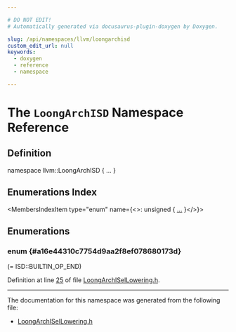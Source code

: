 ```yaml
---

# DO NOT EDIT!
# Automatically generated via docusaurus-plugin-doxygen by Doxygen.

slug: /api/namespaces/llvm/loongarchisd
custom_edit_url: null
keywords:
  - doxygen
  - reference
  - namespace

---
```





# The `LoongArchISD` Namespace Reference

<DoxygenPage pluginConfig={pluginConfig}>



## Definition

<CodeBlock>namespace llvm::LoongArchISD &#123; ... &#125;</CodeBlock>

## Enumerations Index

<MembersIndex>

<MembersIndexItem
  type="enum"
  name={<>: unsigned &#123; <a href="#a16e44310c7754d9aa2f8ef078680173d">...</a> &#125;</>}>
</MembersIndexItem>

</MembersIndex>


<SectionDefinition>

## Enumerations

### enum  {#a16e44310c7754d9aa2f8ef078680173d}

<MemberDefinition
  prototype="enum llvm::LoongArchISD::NodeType : unsigned">

<EnumerationList title="Enumeration values">

<Link id="a16e44310c7754d9aa2f8ef078680173daa9409a153dcb4da4dd167053ce07b78e" />
<EnumerationListItem name="FIRST_NUMBER">
 (= ISD::BUILTIN&#95;OP&#95;END)
</EnumerationListItem>

<Link id="a16e44310c7754d9aa2f8ef078680173daea7e732b7ad28bd5de4822cbcbe21424" />
<EnumerationListItem name="CALL">

</EnumerationListItem>

<Link id="a16e44310c7754d9aa2f8ef078680173da9e54be457abe8f04aa81e8214b17eca2" />
<EnumerationListItem name="CALL_MEDIUM">

</EnumerationListItem>

<Link id="a16e44310c7754d9aa2f8ef078680173da995de542569efd8aeffa340e606fe7e3" />
<EnumerationListItem name="CALL_LARGE">

</EnumerationListItem>

<Link id="a16e44310c7754d9aa2f8ef078680173daef4e84dbabd85304b0ab5cb2b22d41f1" />
<EnumerationListItem name="RET">

</EnumerationListItem>

<Link id="a16e44310c7754d9aa2f8ef078680173da53b1450373a01565b0598c3679e45b74" />
<EnumerationListItem name="TAIL">

</EnumerationListItem>

<Link id="a16e44310c7754d9aa2f8ef078680173dadb4b2bff938bc0a222fb3f68d9a8742c" />
<EnumerationListItem name="TAIL_MEDIUM">

</EnumerationListItem>

<Link id="a16e44310c7754d9aa2f8ef078680173da5ca4184707b9b7c314b7213ba4206039" />
<EnumerationListItem name="TAIL_LARGE">

</EnumerationListItem>

<Link id="a16e44310c7754d9aa2f8ef078680173da3d64e3958ac74aa715a82fbd2783caf3" />
<EnumerationListItem name="SLL_W">

</EnumerationListItem>

<Link id="a16e44310c7754d9aa2f8ef078680173da7627befae1ce072327ebb2e75641f99d" />
<EnumerationListItem name="SRA_W">

</EnumerationListItem>

<Link id="a16e44310c7754d9aa2f8ef078680173da8b3116bbd1f7982ce8b1b33f68aa2843" />
<EnumerationListItem name="SRL_W">

</EnumerationListItem>

<Link id="a16e44310c7754d9aa2f8ef078680173da745a6a028e3b1bc0264e9e59601ae736" />
<EnumerationListItem name="ROTL_W">

</EnumerationListItem>

<Link id="a16e44310c7754d9aa2f8ef078680173da7d9e05bba71a558f4059d7ce968f2b27" />
<EnumerationListItem name="ROTR_W">

</EnumerationListItem>

<Link id="a16e44310c7754d9aa2f8ef078680173dabb487673238b678c64d7604228efc69c" />
<EnumerationListItem name="DIV_W">

</EnumerationListItem>

<Link id="a16e44310c7754d9aa2f8ef078680173da72ef6399f346ea7d6522991771d3ab96" />
<EnumerationListItem name="MOD_W">

</EnumerationListItem>

<Link id="a16e44310c7754d9aa2f8ef078680173daf6d70d5108279959c2cd93c7d9d3e365" />
<EnumerationListItem name="DIV_WU">

</EnumerationListItem>

<Link id="a16e44310c7754d9aa2f8ef078680173dafd63c389cac07eafb5003dd74d0776f6" />
<EnumerationListItem name="MOD_WU">

</EnumerationListItem>

<Link id="a16e44310c7754d9aa2f8ef078680173dab3deaf5c0d8d1750eca89c8f2b3fd6d6" />
<EnumerationListItem name="MOVGR2FR_W_LA64">

</EnumerationListItem>

<Link id="a16e44310c7754d9aa2f8ef078680173dab3d99ae88997dab6593c4e44acfefb7b" />
<EnumerationListItem name="MOVFR2GR_S_LA64">

</EnumerationListItem>

<Link id="a16e44310c7754d9aa2f8ef078680173da2d832b2ed68ba866279ed35d6eba4e82" />
<EnumerationListItem name="MOVFCSR2GR">

</EnumerationListItem>

<Link id="a16e44310c7754d9aa2f8ef078680173da9ef49b549f293082eee0b2be4eedfe0d" />
<EnumerationListItem name="MOVGR2FCSR">

</EnumerationListItem>

<Link id="a16e44310c7754d9aa2f8ef078680173da7c466bbc4d5a7ba227150e094771f3e0" />
<EnumerationListItem name="FTINT">

</EnumerationListItem>

<Link id="a16e44310c7754d9aa2f8ef078680173da2cdc10496ddd8976f00069295ec57cf4" />
<EnumerationListItem name="CLZ_W">

</EnumerationListItem>

<Link id="a16e44310c7754d9aa2f8ef078680173da6ff6b5077e0f0ae40c69088f340d5b8a" />
<EnumerationListItem name="CTZ_W">

</EnumerationListItem>

<Link id="a16e44310c7754d9aa2f8ef078680173da5ae216e744fd6c5d92686d129f73ce49" />
<EnumerationListItem name="BSTRINS">

</EnumerationListItem>

<Link id="a16e44310c7754d9aa2f8ef078680173da07d733e4465dddd4317a2c20527166cc" />
<EnumerationListItem name="BSTRPICK">

</EnumerationListItem>

<Link id="a16e44310c7754d9aa2f8ef078680173da2378eaa2a4dfe9ad0d87733456df7b9f" />
<EnumerationListItem name="REVB_2H">

</EnumerationListItem>

<Link id="a16e44310c7754d9aa2f8ef078680173da5e1fbdb336d9a092ae95c49c23eaa95b" />
<EnumerationListItem name="REVB_2W">

</EnumerationListItem>

<Link id="a16e44310c7754d9aa2f8ef078680173da6099f35e3a2fe882620fd5ee87687d70" />
<EnumerationListItem name="BITREV_4B">

</EnumerationListItem>

<Link id="a16e44310c7754d9aa2f8ef078680173da425c26740bc50eb88089040f1912fe7d" />
<EnumerationListItem name="BITREV_8B">

</EnumerationListItem>

<Link id="a16e44310c7754d9aa2f8ef078680173dafd69c1352cb6f9c53c74cca401982531" />
<EnumerationListItem name="BITREV_W">

</EnumerationListItem>

<Link id="a16e44310c7754d9aa2f8ef078680173da96bfa62ff39817b36cc131df2902d882" />
<EnumerationListItem name="BREAK">

</EnumerationListItem>

<Link id="a16e44310c7754d9aa2f8ef078680173dad389dc62e8340658e402611dee2e0dc4" />
<EnumerationListItem name="CACOP_D">

</EnumerationListItem>

<Link id="a16e44310c7754d9aa2f8ef078680173da8c0414712618617efe3552b67a391e4f" />
<EnumerationListItem name="CACOP_W">

</EnumerationListItem>

<Link id="a16e44310c7754d9aa2f8ef078680173da816f2d5f6abe9b794fc3f52064e825f9" />
<EnumerationListItem name="DBAR">

</EnumerationListItem>

<Link id="a16e44310c7754d9aa2f8ef078680173da29f6236a5a4fe7a7041a91f52d244689" />
<EnumerationListItem name="IBAR">

</EnumerationListItem>

<Link id="a16e44310c7754d9aa2f8ef078680173dac3b4c91b2dd28d014b0d81601d43584b" />
<EnumerationListItem name="SYSCALL">

</EnumerationListItem>

<Link id="a16e44310c7754d9aa2f8ef078680173dab0388df0e109f74c438e59a5eec64656" />
<EnumerationListItem name="CRC_W_B_W">

</EnumerationListItem>

<Link id="a16e44310c7754d9aa2f8ef078680173dae5aa62d4289a9bb8450eb25257d65ba3" />
<EnumerationListItem name="CRC_W_H_W">

</EnumerationListItem>

<Link id="a16e44310c7754d9aa2f8ef078680173dac7150652d3b1dbe317d8351c66d02a03" />
<EnumerationListItem name="CRC_W_W_W">

</EnumerationListItem>

<Link id="a16e44310c7754d9aa2f8ef078680173dafad00edd30940f1a1536e381dc484924" />
<EnumerationListItem name="CRC_W_D_W">

</EnumerationListItem>

<Link id="a16e44310c7754d9aa2f8ef078680173da4de271cfd6f2eedec8c89ae7a1cd7ecc" />
<EnumerationListItem name="CRCC_W_B_W">

</EnumerationListItem>

<Link id="a16e44310c7754d9aa2f8ef078680173da9f5e3cf1580911129d1c3fd16267889d" />
<EnumerationListItem name="CRCC_W_H_W">

</EnumerationListItem>

<Link id="a16e44310c7754d9aa2f8ef078680173da573213288ed334850c672c46fd211fc8" />
<EnumerationListItem name="CRCC_W_W_W">

</EnumerationListItem>

<Link id="a16e44310c7754d9aa2f8ef078680173da2f508043d334b5c8ba9915dfc39dc431" />
<EnumerationListItem name="CRCC_W_D_W">

</EnumerationListItem>

<Link id="a16e44310c7754d9aa2f8ef078680173daf3a2de25eaa2b291b53217107644c140" />
<EnumerationListItem name="CSRRD">

</EnumerationListItem>

<Link id="a16e44310c7754d9aa2f8ef078680173da276d956ade33407a64a64f9742c3084c" />
<EnumerationListItem name="CSRWR">

</EnumerationListItem>

<Link id="a16e44310c7754d9aa2f8ef078680173da80ed9f3139f2e6424c8767738d99f6eb" />
<EnumerationListItem name="CSRXCHG">

</EnumerationListItem>

<Link id="a16e44310c7754d9aa2f8ef078680173dabbdb870438763a750ea0f72ddafa5dae" />
<EnumerationListItem name="IOCSRRD_B">

</EnumerationListItem>

<Link id="a16e44310c7754d9aa2f8ef078680173da7db0bd4f9163911c34dfb42b01175fe5" />
<EnumerationListItem name="IOCSRRD_W">

</EnumerationListItem>

<Link id="a16e44310c7754d9aa2f8ef078680173da8a26dee3fb18e22ebf062f7a87cb08ea" />
<EnumerationListItem name="IOCSRRD_H">

</EnumerationListItem>

<Link id="a16e44310c7754d9aa2f8ef078680173da976ebfec5bfd6cc814daad7cab16f99f" />
<EnumerationListItem name="IOCSRRD_D">

</EnumerationListItem>

<Link id="a16e44310c7754d9aa2f8ef078680173dabfae4cf1558208a3879af87c4221facf" />
<EnumerationListItem name="IOCSRWR_B">

</EnumerationListItem>

<Link id="a16e44310c7754d9aa2f8ef078680173dac9225714fa939302bf0075db665a64be" />
<EnumerationListItem name="IOCSRWR_H">

</EnumerationListItem>

<Link id="a16e44310c7754d9aa2f8ef078680173da274095654256757b9c0a1b1d7421360b" />
<EnumerationListItem name="IOCSRWR_W">

</EnumerationListItem>

<Link id="a16e44310c7754d9aa2f8ef078680173da7a87afd444898b441600cc1d2546f3d7" />
<EnumerationListItem name="IOCSRWR_D">

</EnumerationListItem>

<Link id="a16e44310c7754d9aa2f8ef078680173da8c573ef6048d08099be7543585ad916f" />
<EnumerationListItem name="CPUCFG">

</EnumerationListItem>

<Link id="a16e44310c7754d9aa2f8ef078680173da4a5ff0dd039b221ac2c5a5abfe03b643" />
<EnumerationListItem name="VREPLVE">

</EnumerationListItem>

<Link id="a16e44310c7754d9aa2f8ef078680173daf0ed1c6a15d777de1a0bde9a00605ef4" />
<EnumerationListItem name="VSHUF">

</EnumerationListItem>

<Link id="a16e44310c7754d9aa2f8ef078680173dac3b4fd375759aefa46f28c222540be3f" />
<EnumerationListItem name="VPICKEV">

</EnumerationListItem>

<Link id="a16e44310c7754d9aa2f8ef078680173da67e10d4f3dff22af7cb2b87199fee975" />
<EnumerationListItem name="VPICKOD">

</EnumerationListItem>

<Link id="a16e44310c7754d9aa2f8ef078680173da0c63b5928e4b03b8b47a69e726edcbce" />
<EnumerationListItem name="VPACKEV">

</EnumerationListItem>

<Link id="a16e44310c7754d9aa2f8ef078680173da0fe8816ade0ceae2d0b3b9a2dab5158e" />
<EnumerationListItem name="VPACKOD">

</EnumerationListItem>

<Link id="a16e44310c7754d9aa2f8ef078680173dae051213419b40873029b5c01234abffb" />
<EnumerationListItem name="VILVL">

</EnumerationListItem>

<Link id="a16e44310c7754d9aa2f8ef078680173da58fa0ecc456ad423d7bf8c6b61a7e68a" />
<EnumerationListItem name="VILVH">

</EnumerationListItem>

<Link id="a16e44310c7754d9aa2f8ef078680173da92042f5c156fba8108f7a56ca0642550" />
<EnumerationListItem name="VSHUF4I">

</EnumerationListItem>

<Link id="a16e44310c7754d9aa2f8ef078680173da42e5aebace7a1a880fdea431020afa17" />
<EnumerationListItem name="VREPLVEI">

</EnumerationListItem>

<Link id="a16e44310c7754d9aa2f8ef078680173da6b291837dcecb1ac5242b0def87d3fd8" />
<EnumerationListItem name="VREPLGR2VR">

</EnumerationListItem>

<Link id="a16e44310c7754d9aa2f8ef078680173dab017ef1fb859a0af55f62577f36bdc6b" />
<EnumerationListItem name="XVPERMI">

</EnumerationListItem>

<Link id="a16e44310c7754d9aa2f8ef078680173da559781f9a06a7eac7b1df3a5c4e0774e" />
<EnumerationListItem name="VPICK_SEXT_ELT">

</EnumerationListItem>

<Link id="a16e44310c7754d9aa2f8ef078680173dae1186f2a8f97f5dbc8524c0c8ab536c6" />
<EnumerationListItem name="VPICK_ZEXT_ELT">

</EnumerationListItem>

<Link id="a16e44310c7754d9aa2f8ef078680173da88d11a995bedfa0ee4ad0cce50fc6908" />
<EnumerationListItem name="VALL_ZERO">

</EnumerationListItem>

<Link id="a16e44310c7754d9aa2f8ef078680173dae3dc46e9bb491a214ec2be6e8e5d8705" />
<EnumerationListItem name="VANY_ZERO">

</EnumerationListItem>

<Link id="a16e44310c7754d9aa2f8ef078680173dabe432eb0bdeb059d581a9ac4bd212a42" />
<EnumerationListItem name="VALL_NONZERO">

</EnumerationListItem>

<Link id="a16e44310c7754d9aa2f8ef078680173daae3f6812976c0a1fb4d32f75cd14d75d" />
<EnumerationListItem name="VANY_NONZERO">

</EnumerationListItem>

<Link id="a16e44310c7754d9aa2f8ef078680173da468ab4eca324aeab0cd676e2439e9adc" />
<EnumerationListItem name="FRECIPE">

</EnumerationListItem>

<Link id="a16e44310c7754d9aa2f8ef078680173daa21f8bd517cb679984facaac23390c28" />
<EnumerationListItem name="FRSQRTE">

</EnumerationListItem>

</EnumerationList>

Definition at line <a href="/docs/api/files/lib/lib/target/lib/target/loongarch/loongarchisellowering-h/#l00025">25</a> of file <a href="/docs/api/files/lib/lib/target/lib/target/loongarch/loongarchisellowering-h">LoongArchISelLowering.h</a>.
</MemberDefinition>

</SectionDefinition>

<hr/>

The documentation for this namespace was generated from the following file:

<ul>
<li><a href="/docs/api/files/lib/lib/target/lib/target/loongarch/loongarchisellowering-h">LoongArchISelLowering.h</a></li>
</ul>

</DoxygenPage>
